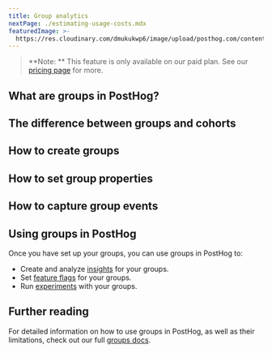 ```yaml
---
title: Group analytics
nextPage: ./estimating-usage-costs.mdx
featuredImage: >-
  https://res.cloudinary.com/dmukukwp6/image/upload/posthog.com/contents/docs/getting-started/images/docs-groups.png
---
```



> **Note: ** This feature is only available on our paid plan. See our [pricing page](/pricing) for more.

## What are groups in PostHog?

<JSGroupsIntro />

## The difference between groups and cohorts

<JSGroupsVSCohorts />

## How to create groups

<JSCreateGroups />

## How to set group properties

<JSSetGroupProperties />

## How to capture group events

<JSLinkEventsToGroups />

## Using groups in PostHog

Once you have set up your groups, you can use groups in PostHog to:

- Create and analyze [insights](/docs/product-analytics/insights) for your groups.
- Set [feature flags](/docs/feature-flags) for your groups.
- Run [experiments](/docs/api/experiments) with your groups.

## Further reading 

For detailed information on how to use groups in PostHog, as well as their limitations, check out our full [groups docs](/docs/product-analytics/group-analytics).
